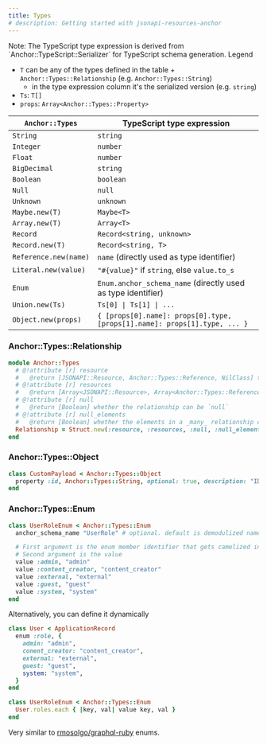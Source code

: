 ```yaml
---
title: Types
# description: Getting started with jsonapi-resources-anchor
---
```



<Callout>
  Note: The TypeScript type expression is derived from
  `Anchor::TypeScript::Serializer` for TypeScript schema generation.
</Callout>

<Callout>
Legend

- `T` can be any of the types defined in the table + `Anchor::Types::Relationship` (e.g. `Anchor::Types::String`)
  - in the type expression column it's the serialized version (e.g. `string`)
- `Ts`: `T[]`
- `props`: `Array<Anchor::Types::Property>`

</Callout>

| `Anchor::Types`       | TypeScript type expression                                                |
| --------------------- | ------------------------------------------------------------------------- |
| `String`              | `string`                                                                  |
| `Integer`             | `number`                                                                  |
| `Float`               | `number`                                                                  |
| `BigDecimal`          | `string`                                                                  |
| `Boolean`             | `boolean`                                                                 |
| `Null`                | `null`                                                                    |
| `Unknown`             | `unknown`                                                                 |
| `Maybe.new(T)`        | `Maybe<T>`                                                                |
| `Array.new(T)`        | `Array<T>`                                                                |
| `Record`              | `Record<string, unknown>`                                                 |
| `Record.new(T)`       | `Record<string, T>`                                                       |
| `Reference.new(name)` | `name` (directly used as type identifier)                                 |
| `Literal.new(value)`  | `"#{value}"` if `string`, else `value.to_s`                               |
| `Enum`                | `Enum.anchor_schema_name` (directly used as type identifier)              |
| `Union.new(Ts)`       | `Ts[0] \| Ts[1] \| ...`                                                   |
| `Object.new(props)`   | `{ [props[0].name]: props[0].type, [props[1].name]: props[1].type, ... }` |

### Anchor::Types::Relationship

```rb
module Anchor::Types
  # @!attribute [r] resource
  #   @return [JSONAPI::Resource, Anchor::Types::Reference, NilClass] the associated resource
  # @!attribute [r] resources
  #   @return [Array<JSONAPI::Resource>, Array<Anchor::Types::Reference>, NilClass] union of associated resources
  # @!attribute [r] null
  #   @return [Boolean] whether the relationship can be `null`
  # @!attribute [r] null_elements
  #   @return [Boolean] whether the elements in a _many_ relationship can be `null`
  Relationship = Struct.new(:resource, :resources, :null, :null_elements, keyword_init: true)
end
```

### Anchor::Types::Object

```rb
class CustomPayload < Anchor::Types::Object
  property :id, Anchor::Types::String, optional: true, description: "ID of payload."
end
```

### Anchor::Types::Enum

```ruby
class UserRoleEnum < Anchor::Types::Enum
  anchor_schema_name "UserRole" # optional. default is demodulized name minus Enum

  # First argument is the enum member identifier that gets camelized in TypeScript serializer
  # Second argument is the value
  value :admin, "admin"
  value :content_creator, "content_creator"
  value :external, "external"
  value :guest, "guest"
  value :system, "system"
end
```

Alternatively, you can define it dynamically

```ruby
class User < ApplicationRecord
  enum :role, {
    admin: "admin",
    conent_creator: "content_creator",
    external: "external",
    guest: "guest",
    system: "system",
  }
end

class UserRoleEnum < Anchor::Types::Enum
  User.roles.each { |key, val| value key, val }
end
```

Very similar to
[rmosolgo/graphql-ruby](https://github.com/rmosolgo/graphql-ruby) enums.
